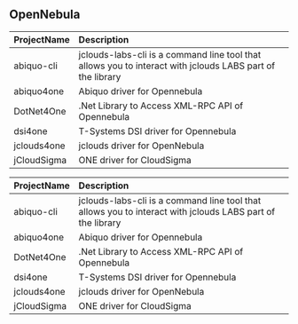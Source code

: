 ## OpenNebula
<table>
 <thead>
  <tr>
   <th align="left"> ProjectName </th>
   <th align="left"> Description </th>
  </tr>
 </thead>
<tbody>
  <tr>
   <td align="left"> abiquo-cli </td>
   <td align="left"> jclouds-labs-cli is a command line tool that allows you to interact with jclouds LABS part of the library </td>
  </tr>
  <tr>
   <td align="left"> abiquo4one </td>
   <td align="left"> Abiquo driver for Opennebula </td>
  </tr>
  <tr>
   <td align="left"> DotNet4One </td>
   <td align="left"> .Net Library to Access XML-RPC API of Opennebula </td>
  </tr>
  <tr>
   <td align="left"> dsi4one </td>
   <td align="left"> T-Systems DSI driver for Opennebula </td>
  </tr>
  <tr>
   <td align="left"> jclouds4one </td>
   <td align="left"> jclouds driver for OpenNebula </td>
  </tr>
  <tr>
   <td align="left"> jCloudSigma </td>
   <td align="left"> ONE driver for CloudSigma </td>
  </tr>
</tbody>
</table>
<table>
 <thead>
  <tr>
   <th align="left"> ProjectName </th>
   <th align="left"> Description </th>
  </tr>
 </thead>
<tbody>
  <tr>
   <td align="left"> abiquo-cli </td>
   <td align="left"> jclouds-labs-cli is a command line tool that allows you to interact with jclouds LABS part of the library </td>
  </tr>
  <tr>
   <td align="left"> abiquo4one </td>
   <td align="left"> Abiquo driver for Opennebula </td>
  </tr>
  <tr>
   <td align="left"> DotNet4One </td>
   <td align="left"> .Net Library to Access XML-RPC API of Opennebula </td>
  </tr>
  <tr>
   <td align="left"> dsi4one </td>
   <td align="left"> T-Systems DSI driver for Opennebula </td>
  </tr>
  <tr>
   <td align="left"> jclouds4one </td>
   <td align="left"> jclouds driver for OpenNebula </td>
  </tr>
  <tr>
   <td align="left"> jCloudSigma </td>
   <td align="left"> ONE driver for CloudSigma </td>
  </tr>
</tbody>
</table>
